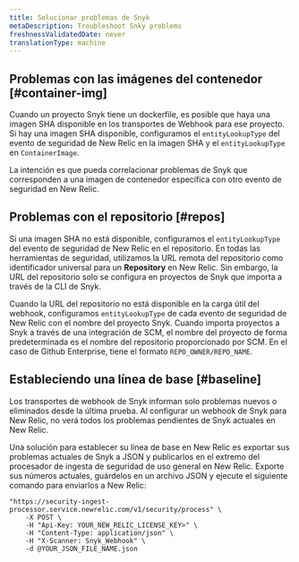 ```yaml
---
title: Solucionar problemas de Snyk
metaDescription: Troubleshoot Snky problems
freshnessValidatedDate: never
translationType: machine
---
```


## Problemas con las imágenes del contenedor [#container-img]

Cuando un proyecto Snyk tiene un dockerfile, es posible que haya una imagen SHA disponible en los transportes de Webhook para ese proyecto. Si hay una imagen SHA disponible, configuramos el `entityLookupType` del evento de seguridad de New Relic en la imagen SHA y el `entityLookupType` en `ContainerImage`.

La intención es que pueda correlacionar problemas de Snyk que corresponden a una imagen de contenedor específica con otro evento de seguridad en New Relic.

## Problemas con el repositorio [#repos]

Si una imagen SHA no está disponible, configuramos el `entityLookupType` del evento de seguridad de New Relic en el repositorio. En todas las herramientas de seguridad, utilizamos la URL remota del repositorio como identificador universal para un <DNT>**Repository**</DNT> en New Relic. Sin embargo, la URL del repositorio solo se configura en proyectos de Snyk que importa a través de la CLI de Snyk.

Cuando la URL del repositorio no está disponible en la carga útil del webhook, configuramos `entityLookupType` de cada evento de seguridad de New Relic con el nombre del proyecto Snyk. Cuando importa proyectos a Snyk a través de una integración de SCM, el nombre del proyecto de forma predeterminada es el nombre del repositorio proporcionado por SCM. En el caso de Github Enterprise, tiene el formato `REPO_OWNER/REPO_NAME`.

## Estableciendo una línea de base [#baseline]

Los transportes de webhook de Snyk informan solo problemas nuevos o eliminados desde la última prueba. Al configurar un webhook de Snyk para New Relic, no verá todos los problemas pendientes de Snyk actuales en New Relic.

Una solución para establecer su línea de base en New Relic es exportar sus problemas actuales de Snyk a JSON y publicarlos en el extremo del procesador de ingesta de seguridad de uso general en New Relic. Exporte sus números actuales, guárdelos en un archivo JSON y ejecute el siguiente comando para enviarlos a New Relic:

```shell
"https://security-ingest-processor.service.newrelic.com/v1/security/process" \
    -X POST \
    -H "Api-Key: YOUR_NEW_RELIC_LICENSE_KEY>" \
    -H "Content-Type: application/json" \
    -H "X-Scanner: Snyk_Webhook" \
    -d @YOUR_JSON_FILE_NAME.json
```